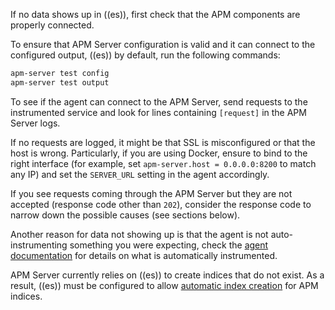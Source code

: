 
If no data shows up in ((es)), first check that the APM components are properly connected.

To ensure that APM Server configuration is valid and it can connect to the configured output, ((es)) by default,
run the following commands:

```sh
apm-server test config
apm-server test output
```

To see if the agent can connect to the APM Server, send requests to the instrumented service and look for lines
containing `[request]` in the APM Server logs.

If no requests are logged, it might be that SSL is <DocLink slug="/en/observability/apm-common-problems" section="ssl-client-fails-to-connect">misconfigured</DocLink> or that the host is wrong.
Particularly, if you are using Docker, ensure to bind to the right interface (for example, set
`apm-server.host = 0.0.0.0:8200` to match any IP) and set the `SERVER_URL` setting in the agent accordingly.

If you see requests coming through the APM Server but they are not accepted (response code other than `202`), consider
the response code to narrow down the possible causes (see sections below).

Another reason for data not showing up is that the agent is not auto-instrumenting something you were expecting, check
the [agent documentation](((apm-agents-ref))/index.html) for details on what is automatically instrumented.

APM Server currently relies on ((es)) to create indices that do not exist.
As a result, ((es)) must be configured to allow [automatic index creation](((ref))/docs-index_.html#index-creation) for APM indices.

